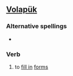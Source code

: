 ==[[Volapük]]==

===Alternative spellings===
*{{l|vo|benuypenoyn}}

===Verb===
{{infl|vo|verb}}

# to [[fill in]] [[forms]]